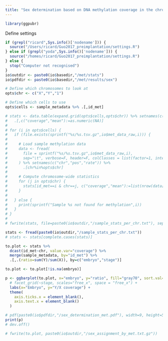 ```yaml
---
title: "Sex determination based on DNA methylation coverage in the chromosome Y"
---
```


```r
library(ggpubr)
```

Define settings
```r

if (grepl("ricard",Sys.info()['nodename'])) {
  source("/Users/ricard/Guo2017_preimplantation/settings.R")
} else if (grepl("yoda",Sys.info()['nodename'])) {
  source("/homes/ricard/Guo2017_preimplantation/settings.R")
} else {
  stop("Computer not recognised")
}
io$outdir <- paste0(io$basedir,"/met/stats")
io$pdfdir <- paste0(io$basedir,"/met/results/sex")

# Define which chromosomes to look at
opts$chr <- c("X","Y","1")

# Define which cells to use
opts$cells <- sample_metadata %>% .[,id_met]
```

<!-- Load methylation data and subset chromosomes -->
```r
# stats <- data.table(expand.grid(opts$cells,opts$chr)) %>% setnames(c("id_met","chr")) %>%
#   .[,c("coverage","mean"):=as.numeric(NA)]
# 
# for (i in opts$cells) {
#   if (file.exists(sprintf("%s/%s.tsv.gz",io$met_data_raw,i))) {
# 
#     # Load sample methylation data
#     data <- fread(
#       file = sprintf("%s/%s.tsv.gz",io$met_data_raw,i),
#       sep="\t", verbose=F, header=F, colClasses = list(factor=1, integer=2, numeric=3)
#     ) %>% setnames(c("chr","pos","rate")) %>%
#       .[chr%in%opts$chr]
# 
#     # Compute chromosome-wide statistics
#     for (j in opts$chr) {
#       stats[id_met==i & chr==j, c("coverage","mean"):=list(nrow(data[chr==j]),mean(data[chr==j]$rate)*100)]
#     }
# 
#   } else {
#     print(sprintf("Sample %s not found for methylation",i))
#   }
# }
# 
# fwrite(stats, file=paste0(io$outdir,"/sample_stats_per_chr.txt"), sep="\t", row.names=F, col.names=T)
```

```r
stats <- fread(paste0(io$outdir,"/sample_stats_per_chr.txt"))
# stats <- stats[complete.cases(stats)]
```

<!-- Plot ratio of coverage between Y chr and X chr -->
```r
to.plot <- stats %>% 
  dcast(id_met~chr, value.var="coverage") %>%
  merge(sample_metadata, by="id_met") %>%
  .[,.(ratio=sum(Y)/sum(X)), by=c("embryo","stage")]

to.plot <- to.plot[!is.na(embryo)]

p <- ggbarplot(to.plot, x="embryo", y="ratio", fill="gray70", sort.val="desc") +
  # facet_grid(~stage, scales="free_x", space = "free_x") +
  labs(x="Embryo", y="Y/X coverage") +
  theme(
    axis.ticks.x = element_blank(),
    axis.text.x = element_blank()
  )

# pdf(paste0(io$pdfdir,"/sex_determination_met.pdf"), width=9, height=5, useDingbats = F)
print(p)
# dev.off()
```

<!-- Save results -->
```r
# fwrite(to.plot, paste0(io$outdir,"/sex_assignment_by_met.txt.gz"))
```

